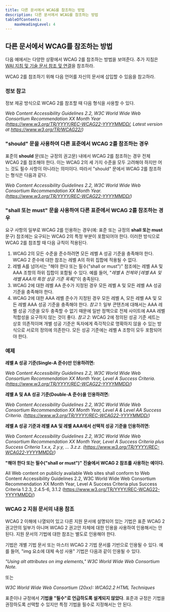 ```yaml
---
title: 다른 문서에서 WCAG를 참조하는 방법
description: 다른 문서에서 WCAG를 참조하는 방법
tableOfContents:
    maxHeadingLevel: 4
---
```



## 다른 문서에서 WCAG를 참조하는 방법

다음 예에서는 다양한 상황에서 WCAG 2를 참조하는 방법을 보여준다. 추가 지침은 [WAI 지침 및 기술 문서 참조 및 연결](https://www.w3.org/WAI/intro/linking.html)을 참조하라.

WCAG 2를 참조하기 위해 다음 언어를 자신의 문서에 삽입할 수 있음을 참고하라.

### 정보 참고

정보 제공 방식으로 WCAG 2를 참조할 때 다음 형식을 사용할 수 있다.

*Web Content Accessibility Guidelines 2.2, W3C World Wide Web Consortium Recommendation XX Month Year (https://www.w3.org/TR/YYYY/REC-WCAG22-YYYYMMDD/, Latest version at https://www.w3.org/TR/WCAG22/)*

### "should" 문을 사용하여 다른 표준에서 WCAG 2를 참조하는 경우

표준의 **should** 문(또는 규정의 권고문) 내에서 WCAG 2를 참조하는 경우 전체 WCAG 2를 참조해야 한다. 이는 WCAG 2의 세 가지 수준을 모두 고려해야 하지만 어느 것도 필수 사항이 아니라는 의미이다. 따라서 "should" 문에서 WCAG 2를 참조하는 형식은 다음과 같다.

*Web Content Accessibility Guidelines 2.2, W3C World Wide Web Consortium Recommendation XX Month Year. (https://www.w3.org/TR/YYYY/REC-WCAG22-YYYYMMDD/)*

### "shall 또는 must" 문을 사용하여 다른 표준에서 WCAG 2를 참조하는 경우

요구 사항의 일부로 WCAG 2를 인용하는 경우(예: 표준 또는 규정의 **shall 또는 must** 문구) 참조에는 요구되는 WCAG 2의 특정 부분이 포함되어야 한다. 이러한 방식으로 WCAG 2를 참조할 때 다음 규칙이 적용된다.

1.  WCAG 2의 모든 수준을 준수하려면 모든 레벨 A 성공 기준을 충족해야 한다. WCAG 2 준수에 대한 참조는 레벨 A의 하위 집합에 적용될 수 없다.
2.  레벨 A를 넘어서는 "해야 한다 또는 필수("shall or must")" 참조에는 레벨 AA 및 AAA 조항의 하위 집합이 포함될 수 있다. 예를 들어, "*레벨 A 전체와 \[레벨 AA 및 레벨 AAA의 특정 성공 기준 목록\]*"이 충족된다.
3.  WCAG 2에 대한 레벨 AA 준수가 지정된 경우 모든 레벨 A 및 모든 레벨 AA 성공 기준을 충족해야 한다.
4.  WCAG 2에 대한 AAA 레벨 준수가 지정된 경우 모든 레벨 A, 모든 레벨 AA 및 모든 레벨 AAA 성공 기준을 충족해야 한다.
    *참고 1:* 일부 콘텐츠에 대해서는 AAA 레벨 성공 기준을 모두 충족할 수 없기 때문에 일반 정책으로 전체 사이트에 AAA 레벨 적합성을 요구하지 않는 것이 좋다.
    *참고 2:* WCAG 2에 정의된 성공 기준 세트는 상호 의존적이며 개별 성공 기준은 독자에게 즉각적으로 명확하지 않을 수 있는 방식으로 서로의 정의에 의존한다. 모든 성공 기준에는 레벨 A 조항이 모두 포함되어야 한다.

### 예제

**레벨 A 성공 기준(Single-A 준수)만 인용하려면:**

*Web Content Accessibility Guidelines 2.2, W3C World Wide Web Consortium Recommendation XX Month Year, Level A Success Criteria. (https://www.w3.org/TR/YYYY/REC-WCAG22-YYYYMMDD/)*

**레벨 A 및 AA 성공 기준(Double-A 준수)을 인용하려면:**

*Web Content Accessibility Guidelines 2.2, W3C World Wide Web Consortium Recommendation XX Month Year, Level A & Level AA Success Criteria. (https://www.w3.org/TR/YYYY/REC-WCAG22-YYYYMMDD/)*

**레벨 A 성공 기준과 레벨 AA 및 레벨 AAA에서 선택적 성공 기준을 인용하려면:**

*Web Content Accessibility Guidelines 2.2, W3C World Wide Web Consortium Recommendation XX Month Year, Level A Success Criteria plus Success Criteria 1.x.x, 2.y.y, … 3.z.z. (https://www.w3.org/TR/YYYY/REC-WCAG22-YYYYMMDD/)*

**"해야 한다 또는 필수("shall or must")" 진술에서 WCAG 2 참조를 사용하는 예이다.**

All Web content on publicly available Web sites shall conform to Web Content Accessibility Guidelines 2.2, W3C World Wide Web Consortium Recommendation XX Month Year, Level A Success Criteria plus Success Criteria 1.2.3, 2.4.5-6, 3.1.2 (https://www.w3.org/TR/YYYY/REC-WCAG22-YYYYMMDD/)

### WCAG 2 지원 문서의 내용 참조

WCAG 2 이해에 나열되어 있고 다른 지원 문서에 설명되어 있는 기법은 표준 WCAG 2 권고안의 일부가 아니며 WCAG 2 권고안 자체에 대한 인용을 사용하여 인용해서는 안 된다. 지원 문서의 기법에 대한 참조는 별도로 인용해야 한다.

기법은 개별 기법 문서 또는 마스터 WCAG 2 기법 문서를 기반으로 인용될 수 있다. 예를 들어, "img 요소에 대체 속성 사용" 기법은 다음과 같이 인용될 수 있다.

*"Using alt attributes on img elements," W3C World Wide Web Consortium Note.*

또는

*W3C World Wide Web Consortium (20xx): WCAG2.2 HTML Techniques*

표준이나 규정에서 **기법을 "필수"로 언급하도록 설계되지 않았다**. 표준과 규정은 기법을 권장하도록 선택할 수 있지만 특정 기법을 필수로 지정해서는 안 된다.

